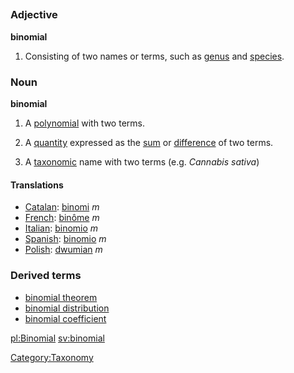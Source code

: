 =={{en}}==

===Adjective===
'''binomial''' {{notcomp}}

# Consisting of two names or terms, such as [[genus]] and [[species]].

===Noun===
{{wikipedia}}
'''binomial'''
# {{algebra}} A [[polynomial]] with two terms.
# {{algebra}} A [[quantity]] expressed as the [[sum]] or [[difference]] of two terms.
# {{biology}} A [[taxonomic]] name with two terms (e.g. ''Cannabis sativa'')

====Translations====
*[[Catalan]]: [[binomi]] ''m''
*[[French]]: [[binôme]] ''m''
*[[Italian]]: [[binomio]] ''m''
*[[Spanish]]: [[binomio]] ''m''
*[[Polish]]: [[dwumian]] ''m''

===Derived terms===
*[[binomial theorem]]
*[[binomial distribution]]
*[[binomial coefficient]]

[[pl:Binomial]]
[[sv:binomial]]
[[Category:Taxonomy]]